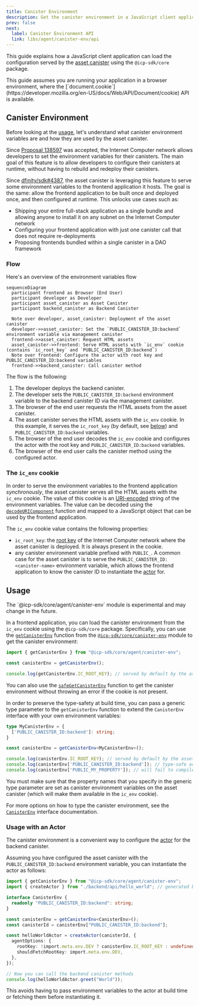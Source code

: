 ```yaml
---
title: Canister Environment
description: Get the canister environment in a JavaScript client application.
prev: false
next:
  label: Canister Environment API
  link: libs/agent/canister-env/api
---
```



This guide explains how a JavaScript client application can load the configuration served by the [asset canister](https://internetcomputer.org/docs/building-apps/frontends/using-an-asset-canister) using the `@icp-sdk/core` package.

<Aside>This guide assumes you are running your application in a browser environment, where the [`document.cookie`](https://developer.mozilla.org/en-US/docs/Web/API/Document/cookie) API is available.</Aside>

## Canister Environment

Before looking at the [usage](#usage), let's understand what canister environment variables are and how they are used by the asset canister.

Since [Proposal 138597](https://dashboard.internetcomputer.org/proposal/138597) was accepted, the Internet Computer network allows developers to set the environment variables for their canisters. The main goal of this feature is to allow developers to configure their canisters at runtime, without having to rebuild and redeploy their canisters.

Since [dfinity/sdk#4387](https://github.com/dfinity/sdk/pull/4387), the asset canister is leveraging this feature to serve some environment variables to the frontend application it hosts. The goal is the same: allow the frontend application to be built once and deployed once, and then configured at runtime. This unlocks use cases such as:

- Shipping your entire full-stack application as a single bundle and allowing anyone to install it on any subnet on the Internet Computer network
- Configuring your frontend application with just one canister call that does not require re-deployments
- Proposing frontends bundled within a single canister in a DAO framework

### Flow

Here's an overview of the environment variables flow

```mermaid
sequenceDiagram
  participant frontend as Browser (End User)
  participant developer as Developer
  participant asset_canister as Asset Canister
  participant backend_canister as Backend Canister

  Note over developer, asset_canister: Deployment of the asset canister
  developer->>asset_canister: Set the `PUBLIC_CANISTER_ID:backend` environment variable via management canister
  frontend->>asset_canister: Request HTML assets
  asset_canister->>frontend: Serve HTML assets with `ic_env` cookie (contains `ic_root_key` and `PUBLIC_CANISTER_ID:backend`)
  Note over frontend: Configure the actor with root key and PUBLIC_CANISTER_ID:backend variables
  frontend->>backend_canister: Call canister method
```

The flow is the following:

1. The developer deploys the backend canister.
2. The developer sets the `PUBLIC_CANISTER_ID:backend` environment variable to the backend canister ID via the management canister.
3. The browser of the end user requests the HTML assets from the asset canister.
4. The asset canister serves the HTML assets with the `ic_env` cookie. In this example, it serves the `ic_root_key` (by default, see [below](#the-ic_env-cookie)) and `PUBLIC_CANISTER_ID:backend` variables.
5. The browser of the end user decodes the `ic_env` cookie and configures the actor with the root key and `PUBLIC_CANISTER_ID:backend` variables.
6. The browser of the end user calls the canister method using the configured actor.

### The `ic_env` cookie

In order to serve the environment variables to the frontend application _synchronously_, the asset canister serves all the HTML assets with the `ic_env` cookie. The value of this cookie is an [URI-encoded](https://developer.mozilla.org/en-US/docs/Web/JavaScript/Reference/Global_Objects/encodeURIComponent) string of the environment variables. The value can be decoded using the [`decodeURIComponent`](https://developer.mozilla.org/en-US/docs/Web/JavaScript/Reference/Global_Objects/decodeURIComponent) function and mapped to a JavaScript object that can be used by the frontend application.

The `ic_env` cookie value contains the following properties:

- `ic_root_key`: the [root key](https://internetcomputer.org/docs/references/ic-interface-spec/#root-of-trust) of the Internet Computer network where the asset canister is deployed. It is always present in the cookie.
- any canister environment variable prefixed with `PUBLIC_`. A common case for the asset canister is to serve the `PUBLIC_CANISTER_ID:<canister-name>` environment variable, which allows the frontend application to know the canister ID to instantiate the [actor](https://js.icp.build/core/latest/libs/agent/api/classes/actor/) for.

## Usage

<Aside type="caution">The `@icp-sdk/core/agent/canister-env` module is experimental and may change in the future.</Aside>

In a frontend application, you can load the canister environment from the `ic_env` cookie using the `@icp-sdk/core` package. Specifically, you can use the [`getCanisterEnv`](./libs/agent/canister-env/api/functions/getCanisterEnv.md) function from the [`@icp-sdk/core/canister-env`](./libs/agent/canister-env/api/index.md) module to get the canister environment:

```typescript
import { getCanisterEnv } from "@icp-sdk/core/agent/canister-env";

const canisterEnv = getCanisterEnv();

console.log(getCanisterEnv.IC_ROOT_KEY); // served by default by the asset canister
```

You can also use the [`safeGetCanisterEnv`](./libs/agent/canister-env/api/functions/safeGetCanisterEnv.md) function to get the canister environment without throwing an error if the cookie is not present.

In order to preserve the type-safety at build time, you can pass a generic type parameter to the `getCanisterEnv` function to extend the `CanisterEnv` interface with your own environment variables:

```typescript
type MyCanisterEnv = {
  ['PUBLIC_CANISTER_ID:backend']: string;
}

const canisterEnv = getCanisterEnv<MyCanisterEnv>();

console.log(canisterEnv.IC_ROOT_KEY); // served by default by the asset canister
console.log(canisterEnv['PUBLIC_CANISTER_ID:backend']); // type-safe access to the environment variable
console.log(canisterEnv['PUBLIC_MY_PROPERTY']); // will fail to compile
```

You must make sure that the property names that you specify in the generic type parameter are set as canister environment variables on the asset canister (which will make them available in the `ic_env` cookie).

For more options on how to type the canister environment, see the [`CanisterEnv`](./libs/agent/canister-env/api/interfaces/CanisterEnv.md) interface documentation.

### Usage with an Actor

The canister environment is a convenient way to configure the [actor](https://js.icp.build/core/latest/libs/agent/api/classes/actor/) for the backend canister.

Assuming you have configured the asset canister with the `PUBLIC_CANISTER_ID:backend` environment variable, you can instantiate the actor as follows:

```typescript
import { getCanisterEnv } from "@icp-sdk/core/agent/canister-env";
import { createActor } from "./backend/api/hello_world"; // generated by the https://js.icp.build/bindgen tool

interface CanisterEnv {
  readonly "PUBLIC_CANISTER_ID:backend": string;
}

const canisterEnv = getCanisterEnv<CanisterEnv>();
const canisterId = canisterEnv["PUBLIC_CANISTER_ID:backend"];

const helloWorldActor = createActor(canisterId, {
  agentOptions: {
    rootKey: !import.meta.env.DEV ? canisterEnv.IC_ROOT_KEY : undefined,
    shouldFetchRootKey: import.meta.env.DEV,
  },
});

// Now you can call the backend canister methods
console.log(helloWorldActor.greet("World"));
```

This avoids having to pass environment variables to the actor at build time or fetching them before instantiating it.
